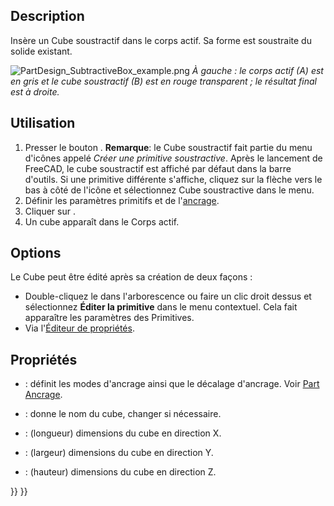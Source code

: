 <languages/>

{{Docnav/fr
|[[PartDesign_SubtractiveHelix/fr|Hélice soustractive]]
|[[PartDesign_SubtractiveCylinder/fr|Cylindre soustractif]]
|[[PartDesign_Workbench/fr|Atelier PartDesign]]
|IconL=PartDesign_SubtractiveHelix.svg
|IconR=PartDesign_SubtractiveCylinder.svg
|IconC=Workbench_PartDesign.svg
}}

{{GuiCommand/fr
|Name=PartDesign SubtractiveBox
|Name/fr=PartDesign Cube soustractif
|MenuLocation=PartDesign → Créer une primitive soustractive → Cube soustractif
|Workbenches=[[PartDesign_Workbench/fr|PartDesign]]
|Version=0.17
|SeeAlso=[[PartDesign_CompPrimitiveSubtractive/fr|PartDesign Primitives soustractives]], [[PartDesign_AdditiveBox/fr|PartDesign Cube additif]]
}}

==Description==

Insère un Cube soustractif dans le corps actif. Sa forme est soustraite du solide existant.

[[File:PartDesign_SubtractiveBox_example.png|none]]
''À gauche : le corps actif (A) est en gris et le cube soustractif (B) est en rouge transparent ; le résultat final est à droite.''

<span id="Usage"></span>
==Utilisation==

# Presser le bouton {{Button|[[Image:PartDesign SubtractiveBox.svg|24px]] '''Cube soustractif'''}}. '''Remarque''': le Cube soustractif fait partie du menu d'icônes appelé ''Créer une primitive soustractive''. Après le lancement de FreeCAD, le cube soustractif est affiché par défaut dans la barre d'outils. Si une primitive différente s'affiche, cliquez sur la flèche vers le bas à côté de l'icône et sélectionnez Cube soustractive dans le menu.
# Définir les paramètres primitifs et de l'[[Part_EditAttachment/fr|ancrage]].
# Cliquer sur {{Button|OK}}.
# Un cube apparaît dans le Corps actif.

==Options== 

Le Cube peut être édité après sa création de deux façons :
* Double-cliquez le dans l'arborescence ou faire un clic droit dessus et sélectionnez '''Éditer la primitive''' dans le menu contextuel. Cela fait apparaître les paramètres des Primitives. 
* Via l'[[Property_editor/fr|Éditeur de propriétés]].

<span id="Properties"></span>
==Propriétés==

* {{PropertyData|Attachment}} : définit les modes d'ancrage ainsi que le décalage d'ancrage. Voir [[Part_EditAttachment/fr|Part Ancrage]].
* {{PropertyData|Label}} : donne le nom du cube, changer si nécessaire. 
* {{PropertyData|Length}} : (longueur) dimensions du cube en direction X. 
* {{PropertyData|Width}} : (largeur) dimensions du cube en direction Y. 
* {{PropertyData|Height}} : (hauteur) dimensions du cube en direction Z.


{{Docnav/fr
|[[PartDesign_SubtractiveHelix/fr|Hélice soustractive]]
|[[PartDesign_SubtractiveCylinder/fr|Cylindre soustractif]]
|[[PartDesign_Workbench/fr|Atelier PartDesign]]
|IconL=PartDesign_SubtractiveHelix.svg
|IconR=PartDesign_SubtractiveCylinder.svg
|IconC=Workbench_PartDesign.svg
}}

{{PartDesign_Tools_navi{{#translation:}}}}
{{Userdocnavi{{#translation:}}}}